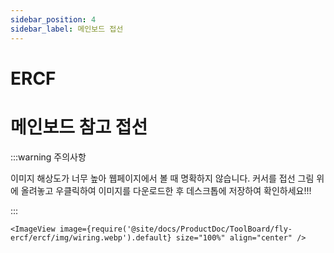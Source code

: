 ```yaml
---
sidebar_position: 4
sidebar_label: 메인보드 접선
---
```


# ERCF

# 메인보드 참고 접선

:::warning 주의사항

이미지 해상도가 너무 높아 웹페이지에서 볼 때 명확하지 않습니다. 커서를 접선 그림 위에 올려놓고 우클릭하여 이미지를 다운로드한 후 데스크톱에 저장하여 확인하세요!!!

:::

    <ImageView image={require('@site/docs/ProductDoc/ToolBoard/fly-ercf/ercf/img/wiring.webp').default} size="100%" align="center" />
